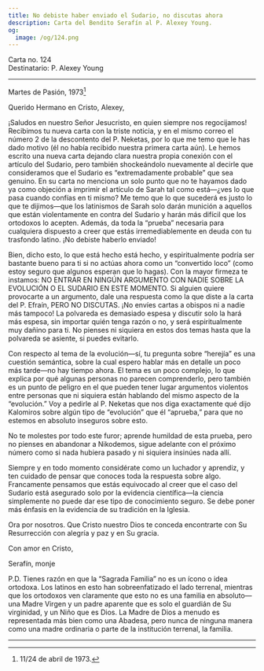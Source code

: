 ```yaml
---
title: No debiste haber enviado el Sudario, no discutas ahora
description: Carta del Bendito Serafín al P. Alexey Young.
og:
  image: /og/124.png
---
```


<div style={{textAlign:'right', fontFamily:'monospace'}}>Carta no. 124</div>
<div style={{textAlign:'left', fontFamily:'monospace'}}>Destinatario: P. Alexey Young</div>

---

Martes de Pasión, 1973[^1]

Querido Hermano en Cristo, Alexey,

¡Saludos en nuestro Señor Jesucristo, en quien siempre nos regocijamos! Recibimos tu nueva carta con la triste noticia, y en el mismo correo el número 2 de la descontento del P. Neketas, por lo que me temo que le has dado motivo (él no había recibido nuestra primera carta aún). Le hemos escrito una nueva carta dejando clara nuestra propia conexión con el artículo del Sudario, pero también shockeándolo nuevamente al decirle que consideramos que el Sudario es “extremadamente probable” que sea genuino. En su carta no menciona un solo punto que no te hayamos dado ya como objeción a imprimir el artículo de Sarah tal como está—¿ves lo que pasa cuando confías en ti mismo? Me temo que lo que sucederá es justo lo que te dijimos—que los latinismos de Sarah solo darán munición a aquellos que están violentamente en contra del Sudario y harán más difícil que los ortodoxos lo acepten. Además, da toda la “prueba” necesaria para cualquiera dispuesto a creer que estás irremediablemente en deuda con tu trasfondo latino. ¡No debiste haberlo enviado!

Bien, dicho esto, lo que está hecho está hecho, y espiritualmente podría ser bastante bueno para ti si no actúas ahora como un “convertido loco” (como estoy seguro que algunos esperan que lo hagas). Con la mayor firmeza te instamos: NO ENTRAR EN NINGÚN ARGUMENTO CON NADIE SOBRE LA EVOLUCIÓN O EL SUDARIO EN ESTE MOMENTO. Si alguien quiere provocarte a un argumento, dale una respuesta como la que diste a la carta del P. Efraín, PERO NO DISCUTAS. ¡No envíes cartas a obispos ni a nadie más tampoco! La polvareda es demasiado espesa y discutir solo la hará más espesa, sin importar quién tenga razón o no, y será espiritualmente muy dañino para ti. No pienses ni siquiera en estos dos temas hasta que la polvareda se asiente, si puedes evitarlo.

Con respecto al tema de la evolución—sí, tu pregunta sobre “herejía” es una cuestión semántica, sobre la cual espero hablar más en detalle un poco más tarde—no hay tiempo ahora. El tema es un poco complejo, lo que explica por qué algunas personas no parecen comprenderlo, pero también es un punto de peligro en el que pueden tener lugar argumentos violentos entre personas que ni siquiera están hablando del mismo aspecto de la “evolución.” Voy a pedirle al P. Neketas que nos diga exactamente qué dijo Kalomiros sobre algún tipo de “evolución” que él “aprueba,” para que no estemos en absoluto inseguros sobre esto.

No te molestes por todo este furor; aprende humildad de esta prueba, pero no pienses en abandonar a Nikodemos, sigue adelante con el próximo número como si nada hubiera pasado y ni siquiera insinúes nada allí.

Siempre y en todo momento considérate como un luchador y aprendiz, y ten cuidado de pensar que conoces toda la respuesta sobre algo. Francamente pensamos que estás equivocado al creer que el caso del Sudario está asegurado solo por la evidencia científica—la ciencia simplemente no puede dar ese tipo de conocimiento seguro. Se debe poner más énfasis en la evidencia de su tradición en la Iglesia.

Ora por nosotros. Que Cristo nuestro Dios te conceda encontrarte con Su Resurrección con alegría y paz y en Su gracia.

Con amor en Cristo,

Serafín, monje

P.D. Tienes razón en que la “Sagrada Familia” no es un ícono o idea ortodoxa. Los latinos en esto han sobreenfatizado el lado terrenal, mientras que los ortodoxos ven claramente que esto no es una familia en absoluto—una Madre Virgen y un padre aparente que es solo el guardián de Su virginidad, y un Niño que es Dios. La Madre de Dios a menudo es representada más bien como una Abadesa, pero nunca de ninguna manera como una madre ordinaria o parte de la institución terrenal, la familia.

---

[^1]: 11/24 de abril de 1973.
